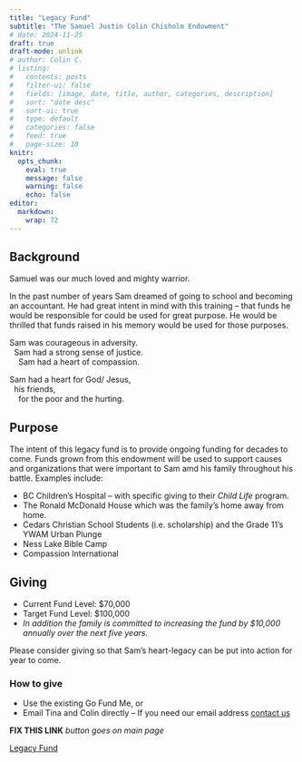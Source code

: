 ```yaml
---
title: "Legacy Fund"
subtitle: "The Samuel Justin Colin Chisholm Endowment"
# date: 2024-11-25
draft: true
draft-mode: unlink
# author: Colin C.
# listing:
#   contents: posts
#   filter-ui: false
#   fields: [image, date, title, author, categories, description]
#   sort: "date desc"
#   sort-ui: true
#   type: default
#   categories: false
#   feed: true
#   page-size: 10
knitr: 
  opts_chunk: 
    eval: true
    message: false
    warning: false
    echo: false
editor: 
  markdown: 
    wrap: 72
---
```


## Background

Samuel was our much loved and mighty warrior.

In the past number of years Sam dreamed of going to school and becoming
an accountant. He had great intent in mind with this training -- that
funds he would be responsible for could be used for great purpose. He
would be thrilled that funds raised in his memory would be used for
those purposes.

Sam was courageous in adversity.\
  Sam had a strong sense of justice.\
    Sam had a heart of compassion.

Sam had a heart for God/ Jesus,\
  his friends,\
    for the poor and the hurting.

## Purpose

The intent of this legacy fund is to provide ongoing funding for decades
to come. Funds grown from this endowment will be used to support causes
and organizations that were important to Sam amd his family throughout
his battle. Examples include:

-   BC Children's Hospital -- with specific giving to their *Child Life*
    program.
-   The Ronald McDonald House which was the family's home away from
    home.
-   Cedars Christian School Students (i.e. scholarship) and the Grade
    11's YWAM Urban Plunge
-   Ness Lake Bible Camp
-   Compassion International

## Giving

-   Current Fund Level: \$70,000
-   Target Fund Level: \$100,000
-   *In addition the family is committed to increasing the fund by
    \$10,000 annually over the next five years.*

Please consider giving so that Sam's heart-legacy can be put into action
for year to come.

### How to give

-   Use the existing Go Fund Me, or
-   Email Tina and Colin directly -- If you need our email address
    [contact us](contact.qmd)

**FIX THIS LINK** *button goes on main page*

[Legacy Fund](index.qmd){.btn .btn-primary .mt-3 .btn role="button"}